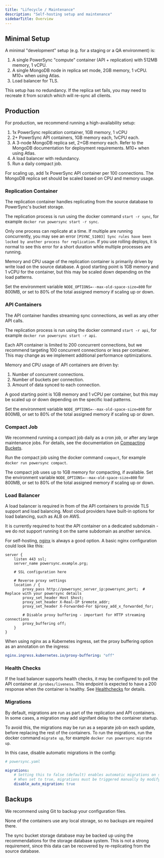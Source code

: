 ```yaml
---
title: "Lifecycle / Maintenance"
description: "Self-hosting setup and maintenance"
sidebarTitle: Overview
---
```


## Minimal Setup

A minimal "development" setup (e.g. for a staging or a QA environment) is:

1. A single PowerSync "compute" container (API + replication) with 512MB memory, 1 vCPU.
2. A single MongoDB node in replica set mode, 2GB memory, 1 vCPU. M10+ when using Atlas.
3. Load balancer for TLS.

This setup has no redundancy. If the replica set fails, you may need to recreate it from scratch which will re-sync all clients.

## Production

For production, we recommend running a high-availability setup:

1. 1x PowerSync replication container, 1GB memory, 1 vCPU
2. 2+ PowerSync API containers, 1GB memory each, 1vCPU each.
3. A 3-node MongoDB replica set, 2+GB memory each. Refer to the MongoDB documentation for deployment requirements. M10+ when using Atlas.
4. A load balancer with redundancy.
5. Run a daily compact job.

For scaling up, add 1x PowerSync API container per 100 connections. The MongoDB replica set should be scaled based on CPU and memory usage.

### Replication Container

The replication container handles replicating from the source database to PowerSync's bucket storage.

The replication process is run using the docker command `start -r sync`, for example `docker run powersync start -r sync`.

Only one process can replicate at a time. If multiple are running concurrently, you may see an error `[PSYNC_S1003] Sync rules have been locked by another process for replication`.
If you use rolling deploys, it is normal to see this error for a short duration while multiple processes are running.

Memory and CPU usage of the replication container is primarily driven by write load on the source database. A good starting point is 1GB memory and 1 vCPU for the container, but this may be scaled down depending on the load patterns.

Set the environment variable `NODE_OPTIONS=--max-old-space-size=800` for 800MB, or set to 80% of the total assigned memory if scaling up or down.

### API Containers

The API container handles streaming sync connections, as well as any other API calls.

The replication process is run using the docker command `start -r api`, for example `docker run powersync start -r api`.

Each API container is limited to 200 concurrent connections, but we recommend targeting 100 concurrent connections or less per container. This may change as we implement additional performance optimizations.

Memory and CPU usage of API containers are driven by:
1. Number of concurrent connections.
2. Number of buckets per connection.
3. Amount of data synced to each connection.

A good starting point is 1GB memory and 1 vCPU per container, but this may be scaled up or down depending on the specific load patterns.

Set the environment variable `NODE_OPTIONS=--max-old-space-size=800` for 800MB, or set to 80% of the total assigned memory if scaling up or down.

### Compact Job

We recommend running a compact job daily as a cron job, or after any large maintenance jobs. For details, see the documentation on [Compacting Buckets](/usage/lifecycle-maintenance/compacting-buckets).

Run the compact job using the docker command `compact`, for example `docker run powersync compact`.

The compact job uses up to 1GB memory for compacting, if available. Set the environment variable `NODE_OPTIONS=--max-old-space-size=800` for 800MB, or set to 80% of the total assigned memory if scaling up or down.

### Load Balancer

A load balancer is required in from of the API containers to provide TLS support and load balancing. Most cloud providers have built-in options for load balancing, such as ALB on AWS.

It is currently required to host the API container on a dedicated subdomain - we do not support running it on the same subdomain as another service.

For self-hosting, [nginx](https://nginx.org/en/) is always a good option. A basic nginx configuration could look like this:

```
server {
    listen 443 ssl;
    server_name powersync.example.prg;

    # SSL configuration here

    # Reverse proxy settings
    location / {
        proxy_pass http://powersync_server_ip:powersync_port;  # Replace with your powersync details
        proxy_set_header Host $host;
        proxy_set_header X-Real-IP $remote_addr;
        proxy_set_header X-Forwarded-For $proxy_add_x_forwarded_for;

        # Disable proxy buffering - important for HTTP streaming connections
        proxy_buffering off;
    }
}
```

When using nginx as a Kubernetes ingress, set the proxy buffering option as an annotation on the ingress:

```yaml
nginx.ingress.kubernetes.io/proxy-buffering: "off"
```

### Health Checks

If the load balancer supports health checks, it may be configured to poll the API container at `/probes/liveness`. This endpoint is expected to have a 200 response when the container is healthy. See [Healthchecks](./lifecycle-maintenance/healthchecks) for details.

### Migrations

By default, migrations are run as part of the replication and API containers. In some cases, a migration may add signifant delay to the container startup.

To avoid this, the migrations may be run as a separate job on each update, before replacing the rest of the containers. To run the migrations, run the docker command `migrate up`, for example `docker run powersync migrate up`.

In this case, disable automatic migrations in the config:

```yaml
# powersync.yaml

migrations:
    # Setting this to false (default) enables automatic migrations on startup.
    # When set to true, migrations must be triggered manually by modifying the container `command`.
    disable_auto_migration: true
```

## Backups

We recommend using Git to backup your configuration files.

None of the containers use any local storage, so no backups are required there.

The sync bucket storage database may be backed up using the recommendations for the storage database system. This is not a strong requirement, since this data can be recovered by re-replicating from the source database.
